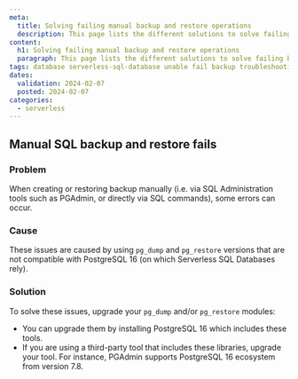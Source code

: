 ```yaml
---
meta:
  title: Solving failing manual backup and restore operations
  description: This page lists the different solutions to solve failing backup and restore operations with Serverless SQL Databases.
content:
  h1: Solving failing manual backup and restore operations
  paragraph: This page lists the different solutions to solve failing backup and restore operations with Serverless SQL Databases.
tags: database serverless-sql-database unable fail backup troubleshooting restore error
dates:
  validation: 2024-02-07
  posted: 2024-02-07
categories:
  - serverless
---
```


## Manual SQL backup and restore fails

### Problem

When creating or restoring backup manually (i.e. via SQL Administration tools such as PGAdmin, or directly via SQL commands), some errors can occur.

### Cause

These issues are caused by using `pg_dump` and `pg_restore` versions that are not compatible with PostgreSQL 16 (on which Serverless SQL Databases rely).

### Solution

To solve these issues, upgrade your `pg_dump` and/or `pg_restore` modules:

- You can upgrade them by installing PostgreSQL 16 which includes these tools.
- If you are using a third-party tool that includes these libraries, upgrade your tool. For instance, PGAdmin supports PostgreSQL 16 ecosystem from version 7.8.